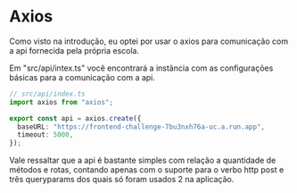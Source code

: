 
<Meta title="Axios/Api" />

# Axios

<p>
  Como visto na introdução, eu optei por usar o axios para comunicação com a api
  fornecida pela própria escola.
</p>

<p>
  Em "src/api/intex.ts" você encontrará a instância com as configurações básicas
  para a comunicação com a api.
</p>

```typescript
// src/api/index.ts
import axios from "axios";

export const api = axios.create({
  baseURL: "https://frontend-challenge-7bu3nxh76a-uc.a.run.app",
  timeout: 5000,
});
```

<p>
  Vale ressaltar que a api é bastante simples com relação a quantidade de
  métodos e rotas, contando apenas com o suporte para o verbo http post e três
  queryparams dos quais só foram usados 2 na aplicação.
</p>
